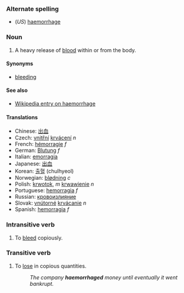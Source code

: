 ===Alternate spelling===
*(''US'') [[haemorrhage]]

===Noun===
#A heavy release of [[blood]] within or from the body.

====Synonyms====
*[[bleeding]]

====See also====
*[[w:hemorrhage|Wikipedia entry on haemorrhage]]

==== Translations ====
*Chinese: [[出血]]
*Czech:  [[vnitřní]] [[krvácení]] ''n''
*French: [[hémorragie]] ''f''
*German: [[Blutung]] ''f''
*Italian: [[emorragia]]
*Japanese: [[出血]]
*Korean: [[출혈]] (chulhyeol)
*Norwegian: [[blødning]] ''c''
*Polish: [[krwotok]], ''m'' [[krwawienie]] ''n''
*Portuguese: [[hemorragia]] ''f''
*Russian: [[кровоизлияние]]
*Slovak: [[vnútorné]] [[krvácanie]] ''n''
*Spanish: [[hemorragia]] ''f''

===Intransitive verb===
#To [[bleed]] copiously.


===Transitive verb===
#To [[lose]] in copious quantities.
#: ''The company '''haemorrhaged''' money until eventually it went bankrupt.''